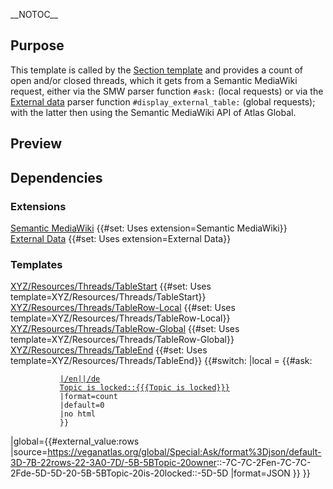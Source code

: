 <noinclude>__NOTOC__
{{X/General/Partial|Section}}
== Purpose ==
This template is called by the [[Template:Section|Section template]] and provides a count of open and/or closed threads, which it gets from a Semantic MediaWiki request, either via the SMW parser function <code>#ask:</code> (local requests) or via the [https://www.mediawiki.org/wiki/Extension:External_Data External data] parser function <code>#display_external_table:</code> (global requests); with the latter then using the Semantic MediaWiki API of Atlas Global.

== Preview ==
{{X/Threads/TableStart}}
{{X/Threads/TableRow-Local|Topic=Example-Link-Won't-Work|Title=Permalink to a discussion|Author=John Doe|Date=2023-01-01}}
{{X/Threads/TableRow-Local|Topic=Example-Link-Won't-Work|Title=Permalink to another discussion|Author=Jane Doe|Date=2023-01-01}}
{{X/Threads/TableEnd}}

== Dependencies ==
=== Extensions ===
[https://www.mediawiki.org/wiki/Extension:Semantic_MediaWiki Semantic MediaWiki] {{#set: Uses extension=Semantic MediaWiki}}<br>
[https://www.mediawiki.org/wiki/Extension:External_Data External Data] {{#set: Uses extension=External Data}}<br>

=== Templates ===
[[Template:X/Threads/TableStart|XYZ/Resources/Threads/TableStart]] {{#set: Uses template=XYZ/Resources/Threads/TableStart}}<br>
[[Template:X/Threads/TableRow-Local|XYZ/Resources/Threads/TableRow-Local]] {{#set: Uses template=XYZ/Resources/Threads/TableRow-Local}}<br>
[[Template:X/Threads/TableRow-Global|XYZ/Resources/Threads/TableRow-Global]] {{#set: Uses template=XYZ/Resources/Threads/TableRow-Global}}<br>
[[Template:X/Threads/TableEnd|XYZ/Resources/Threads/TableEnd]] {{#set: Uses template=XYZ/Resources/Threads/TableEnd}}
</noinclude>
<includeonly>{{#switch: {{{source}}}
|local =    {{#ask:
            [[Topic owner::{{{sourcepage}}}||{{{sourcepage}}}/en||{{{sourcepage}}}/de]]
            [[Topic is locked::{{{Topic is locked}}}]]
            |format=count
            |default=0
            |no html
            }}
|global={{#external_value:rows
|source=https://veganatlas.org/global/Special:Ask/format%3Djson/default-3D-7B-22rows-22-3A0-7D/-5B-5BTopic-20owner::{{{sourcepage}}}-7C-7C{{{sourcepage}}}-2Fen-7C-7C{{{sourcepage}}}-2Fde-5D-5D-20-5B-5BTopic-20is-20locked::{{{Topic is locked}}}-5D-5D
|format=JSON
}}
}}</includeonly>